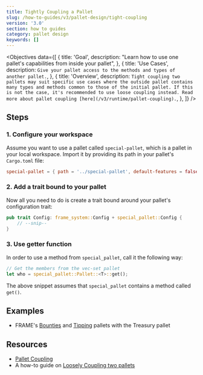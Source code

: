 ```yaml
---
title: Tightly Coupling a Pallet
slug: /how-to-guides/v3/pallet-design/tight-coupling
version: '3.0'
section: how to guides
category: pallet design
keywords: []
---
```


<Objectives
  data={[
    {
      title: 'Goal',
      description:
        "Learn how to use one pallet's capabilities from inside your pallet",
    },
    {
      title: 'Use Cases',
      description: `Give your pallet access to the methods and types of another pallet.`,
    },
    {
      title: 'Overview',
      description: `Tight coupling two pallets may suit specific use cases where the
         outside pallet contains many types and methods common to those of the initial
         pallet. If this is not the case, it's recommended to use loose coupling instead.
         Read more about pallet coupling [here](/v3/runtime/pallet-coupling).`,
    },
  ]}
/>

## Steps

### 1. Configure your workspace

Assume you want to use a pallet called `special-pallet`, which is a pallet in your
local workspace. Import it by providing its path in your pallet's `Cargo.toml` file:

```toml
special-pallet = { path = '../special-pallet', default-features = false }
```

### 2. Add a trait bound to your pallet

Now all you need to do is create a trait bound around your pallet's configuration trait:

```rust
pub trait Config: frame_system::Config + special_pallet::Config {
    // --snip--
}
```

### 3. Use getter function

In order to use a method from `special_pallet`, call it the following way:

```rust
// Get the members from the vec-set pallet
let who = special_pallet::Pallet::<T>::get();
```

The above snippet assumes that `special_pallet` contains a method called `get()`.

## Examples

- FRAME's [Bounties](https://github.com/paritytech/substrate/tree/master/frame/bounties)
  and [Tipping](https://github.com/paritytech/substrate/tree/master/frame/tips) pallets with the Treasury pallet

## Resources

- [Pallet Coupling](/v3/runtime/pallet-coupling)
- A how-to guide on [Loosely Coupling two pallets](../loose-coupling)
